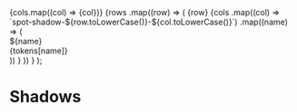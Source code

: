 
  <tbody>
    <tr>
      <td></td>
      {cols.map((col) => <td key={col}>{col}</td>)}
    </tr>
    {rows
      .map((row) => (<tr key={row}>
        <td>{row}</td>
        {cols
          .map((col) => `spot-shadow-${row.toLowerCase()}-${col.toLowerCase()}`)
          .map((name) => (<td key={name}>
            <div
              class="shadows--preview"
              style={{ 'boxShadow': tokens[name] }}
            >
              <div className="shadows--name">${name}</div>
              <div className="shadows--value">{tokens[name]}</div>
            </div>
          </td>))
        }
      </tr>))
    }
  </tbody>
</table>);


<Meta title="Tokens/Shadows" />

# Shadows

<ShadowsTable tokens={tokens} />

<style>
{`
.shadows {
  margin-right: -1rem;
}

.shadows tr,
.shadows td {
  background: transparent !important;
  border: 0 !important;
}

.shadows td {
  padding: 2rem !important;
  text-align: center;
}

.shadows--spacing {
  margin-bottom: 1rem;
  margin-right: 1rem;
  display: flex;
  align-items: center;
  width: 100%;
}

.shadows--spacing > * {
  flex-basis: 30%;
}

.shadows--preview {
  border-radius: 3px;
  flex-shrink: 1;
  flex-basis: 100%;
  padding: 1rem;
}

.shadows--name {
  font-weight: bold;
  padding: 0.3rem;
}

.shadows--value {
  padding: 0.3rem;
  white-space: nowrap;
}
`}
</style>
